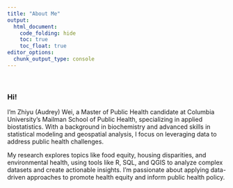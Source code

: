 ```yaml
---
title: "About Me"
output: 
  html_document:
    code_folding: hide
    toc: true
    toc_float: true
editor_options: 
  chunk_output_type: console
---
```


<br>

### Hi!

I’m Zhiyu (Audrey) Wei, a Master of Public Health candidate at Columbia University’s Mailman School of Public Health, specializing in applied biostatistics. With a background in biochemistry and advanced skills in statistical modeling and geospatial analysis, I focus on leveraging data to address public health challenges.

My research explores topics like food equity, housing disparities, and environmental health, using tools like R, SQL, and QGIS to analyze complex datasets and create actionable insights. I’m passionate about applying data-driven approaches to promote health equity and inform public health policy. 
